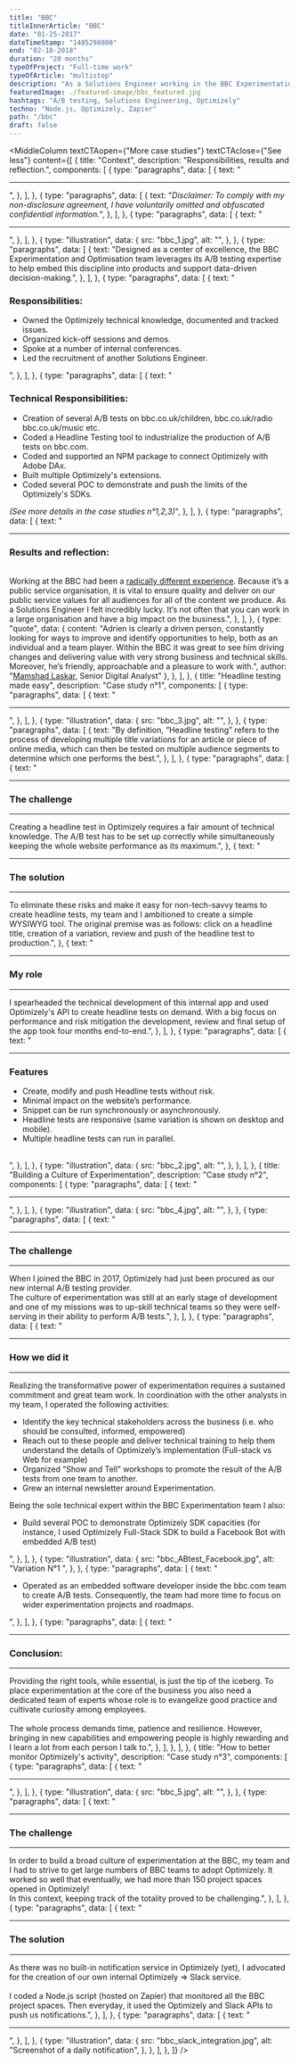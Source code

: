 ```yaml
---
title: "BBC"
titleInnerArticle: "BBC"
date: "01-25-2017"
dateTimeStamp: "1485298800"
end: "02-10-2018"
duration: "20 months"
typeOfProject: "Full-time work"
typeOfArticle: "multistep"
description: "As a Solutions Engineer working in the BBC Experimentation team, I was responsible for turning business requirements into tangible tools and deliverables through my technical expertise.<br>Being the sole technical expert within the wider team, I was required to adapt to changing business needs, keep abreast of the latest development, and constantly gaining new skills.<br><br><b>Key outcomes:</b></b><ul><li>Drove the internal adoption of Optimizely, our A/B testing provider.</li><li>Development of apps, modules and A/B tests that were pushed live to millions of users.</li></ul>"
featuredImage: ./featured-image/bbc_featured.jpg
hashtags: "A/B testing, Solutions Engineering, Optimizely"
techno: "Node.js, Optimizely, Zapier"
path: "/bbc"
draft: false
---
```


<MiddleColumn
	textCTAopen={"More case studies"}
	textCTAclose={"See less"}
	content={[
		{
			title: "Context",
			description: "Responsibilities, results and reflection.",
			components: [
				{
					type: "paragraphs",
					data: [
						{
							text: "<hr>",
						},
					],
				},
				{
					type: "paragraphs",
					data: [
						{
							text: "<span style='font-style:italic;'>Disclaimer: To comply with my non-disclosure agreement, I have voluntarily omitted and obfuscated confidential information.</span>",
						},
					],
				},
				{
					type: "paragraphs",
					data: [
						{
							text: "<hr>",
						},
					],
				},
				{
					type: "illustration",
					data: {
						src: "bbc_1.jpg",
						alt: "",
					},
				},
				{
					type: "paragraphs",
					data: [
						{
							text: "Designed as a center of excellence, the BBC Experimentation and Optimisation team leverages its A/B testing expertise to help embed this discipline into products and support data-driven decision-making.",
						},
					],
				},
				{
					type: "paragraphs",
					data: [
						{
							text: "<h3>Responsibilities:</h3><ul><li>Owned the Optimizely technical knowledge, documented and tracked issues.</li><li>Organized kick-off sessions and demos.</li><li>Spoke at a number of internal conferences.</li><li>Led the recruitment of another Solutions Engineer.</li></ul>",
						},
					],
				},
				{
					type: "paragraphs",
					data: [
						{
							text: "<h3>Technical Responsibilities:</h3><ul><li>Creation of several A/B tests on bbc.co.uk/children, bbc.co.uk/radio bbc.co.uk/music etc.</li><li>Coded a Headline Testing tool to industrialize the production of A/B tests on bbc.com.</li><li>Coded and supported an NPM package to connect Optimizely with Adobe DAx.</li><li>Built multiple Optimizely's extensions.</li><li>Coded several POC to demonstrate and push the limits of the Optimizely's SDKs.</li></ul><span style='font-style:italic;'>(See more details in the case studies n°1,2,3)</span>",
						},
					],
				},
				{
					type: "paragraphs",
					data: [
						{
							text: "<hr><h3>Results and reflection:</h3><br>Working at the BBC had been a <a href='https://medium.com/bbc-data-science/what-does-a-solutions-engineer-do-in-bbc-experimentation-3f96633d7a52' target='_blank'>radically different experience</a>. Because it’s a public service organisation, it is vital to ensure quality and deliver on our public service values for all audiences for all of the content we produce. As a Solutions Engineer I felt incredibly lucky. It’s not often that you can work in a large organisation and have a big impact on the business.",
						},
					],
				},
				{
					type: "quote",
					data: {
						content: "Adrien is clearly a driven person, constantly looking for ways to improve and identify opportunities to help, both as an individual and a team player. Within the BBC it was great to see him driving changes and delivering value with very strong business and technical skills. Moreover, he’s friendly, approachable and a pleasure to work with.",
						author: "<a href='https://www.linkedin.com/in/mamshad-laskar-33214597/' target='_blank'>Mamshad Laskar</a>, Senior Digital Analyst"
					},
				},
			],
		},
		{
			title: "Headline testing made easy",
			description: "Case study n°1",
			components: [
				{
					type: "paragraphs",
					data: [
						{
							text: "<hr>",
						},
					],
				},
				{
					type: "illustration",
					data: {
						src: "bbc_3.jpg",
						alt: "",
					},
				},
				{
					type: "paragraphs",
					data: [
						{
							text: "By definition, “Headline testing” refers to the process of developing multiple title variations for an article or piece of online media, which can then be tested on multiple audience segments to determine which one performs the best.",
						},
					],
				},
				{
					type: "paragraphs",
					data: [
						{
							text: "<hr><h3>The challenge</h3><hr>Creating a headline test in Optimizely requires a fair amount of technical knowledge. The A/B test has to be set up correctly while simultaneously keeping the whole website performance as its maximum.",
						},
						{
							text: "<hr><h3>The solution</h3><hr>To eliminate these risks and make it easy for non-tech-savvy teams to create headline tests, my team and I ambitioned to create a simple WYSIWYG tool. The original premise was as follows: click on a headline title, creation of a variation, review and push of the headline test to production.",
						},
						{
							text: "<hr><h3>My role</h3><hr>I spearheaded the technical development of this internal app and used Optimizely's API to create headline tests on demand. With a big focus on performance and risk mitigation the development, review and final setup of the app took four months end-to-end.",
						},
					],
				},
				{
					type: "paragraphs",
					data: [
						{
							text: "<hr><h3>Features</h3><ul><li>Create, modify and push Headline tests without risk.</li><li>Minimal impact on the website’s performance.</li><li>Snippet can be run synchronously or asynchronously.</li><li>Headline tests are responsive (same variation is shown on desktop and mobile).</li><li>Multiple headline tests can run in parallel.</li></ul><br>",
						},
					],
				},
				{
					type: "illustration",
					data: {
						src: "bbc_2.jpg",
						alt: "",
					},
				},
			],
		},
		{
			title: "Building a Culture of Experimentation",
			description: "Case study n°2",
			components: [
				{
					type: "paragraphs",
					data: [
						{
							text: "<hr>",
						},
					],
				},
				{
					type: "illustration",
					data: {
						src: "bbc_4.jpg",
						alt: "",
					},
				},
				{
					type: "paragraphs",
					data: [
						{
							text: "<hr><h3>The challenge</h3><hr>When I joined the BBC in 2017, Optimizely had just been procured as our new internal A/B testing provider.<br>The culture of experimentation was still at an early stage of development and one of my missions was to up-skill technical teams so they were self-serving in their ability to perform A/B tests.",
						},
					],
				},
				{
					type: "paragraphs",
					data: [
						{
							text: "<hr><h3>How we did it</h3><hr>Realizing the transformative power of experimentation requires a sustained commitment and great team work. In coordination with the other analysts in my team, I operated the following activities:<ul><li>Identify the key technical stakeholders across the business  (i.e. who should be consulted, informed, empowered)</li><li>Reach out to these people and deliver technical training to help them understand the details of Optimizely’s implementation (Full-stack vs Web for example)</li><li>Organized “Show and Tell” workshops to promote the result of the A/B tests from one team to another.</li><li>Grew an internal newsletter around Experimentation.</li></ul>Being the sole technical expert within the BBC Experimentation team I also:<ul><li>Build several POC to demonstrate Optimizely SDK capacities (for instance, I used Optimizely Full-Stack SDK to build a Facebook Bot with embedded A/B test)</li></ul>",
						},
					],
				},
				{
					type: "illustration",
					data: {
						src: "bbc_ABtest_Facebook.jpg",
						alt: "Variation N°1 ",
					},
				},
				{
					type: "paragraphs",
					data: [
						{
							text: "<ul><li>Operated as an embedded software developer inside the bbc.com team to create A/B tests. Consequently, the team had more time to focus on wider experimentation projects and roadmaps.</li></ul>",
						},
					],
				},
				{
					type: "paragraphs",
					data: [
						{
							text: "<hr><h3>Conclusion:</h3><hr>Providing the right tools, while essential, is just the tip of the iceberg. To place experimentation at the core of the business you also need a dedicated team of experts whose role is to evangelize good practice and cultivate curiosity among employees.<br><br>The whole process demands time, patience and resilience. However,  bringing in new capabilities and empowering people is highly rewarding and I learn a lot from each person I talk to.",
						},
					],
				},
			],
		},
		{
			title: "How to better monitor Optimizely's activity",
			description: "Case study n°3",
			components: [
				{
					type: "paragraphs",
					data: [
						{
							text: "<hr>",
						},
					],
				},
				{
					type: "illustration",
					data: {
						src: "bbc_5.jpg",
						alt: "",
					},
				},
				{
					type: "paragraphs",
					data: [
						{
							text: "<hr><h3>The challenge</h3><hr>In order to build a broad culture of experimentation at the BBC, my team and I had to strive to get large numbers of BBC teams to adopt Optimizely. It worked so well that eventually, we had more than 150 project spaces opened in Optimizely! <br>In this context, keeping track of the totality proved to be challenging.",
						},
					],
				},
				{
					type: "paragraphs",
					data: [
						{
							text: "<hr><h3>The solution</h3><hr>As there was no built-in notification service in Optimizely (yet), I advocated for the creation of our own internal Optimizely ⇒ Slack service.<br><br>I coded a Node.js script (hosted on Zapier) that monitored all the BBC project spaces. Then everyday, it used the Optimizely and Slack APIs to push us notifications.",
						},
					],
				},
				{
					type: "paragraphs",
					data: [
						{
							text: "<hr>",
						},
					],
				},
				{
					type: "illustration",
					data: {
						src: "bbc_slack_integration.jpg",
						alt: "Screenshot of a daily notification",
					},
				},
			],
		},
	]}
/>
